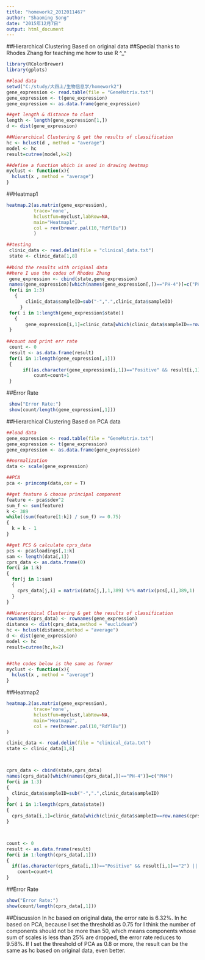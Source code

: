 ```yaml
---
title: "homework2_2012011467"
author: "Shaoming Song"
date: "2015年12月7日"
output: html_document
---
```

##Hierarchical Clustering Based on original data
##Special thanks to Rhodes Zhang for teaching me how to use R ^_^

```r

library(RColorBrewer)
library(gplots)

##load data
setwd("C:/study/大四上/生物信息学/homework2")
gene_expression <- read.table(file = "GeneMatrix.txt")
gene_expression <- t(gene_expression)
gene_expression <- as.data.frame(gene_expression)

##get length & distance to clust
length <- length(gene_expression[1,])
d <- dist(gene_expression)

##Hierarchical Clustering & get the results of classification
hc <- hclust(d , method = "average")
model <- hc
result=cutree(model,k=2)

##define a function which is used in drawing heatmap
myclust <- function(x){
  hclust(x , method = "average")
}
```
##Heatmap1
```r
heatmap.2(as.matrix(gene_expression),
          trace='none',
          hclustfun=myclust,labRow=NA,
          main="Heatmap1",
          col = rev(brewer.pal(10,"RdYlBu"))
          )
```

```r
##testing
 clinic_data <- read.delim(file = "clinical_data.txt")
 state <- clinic_data[1,8]
 
##bind the results with original data
##here I use the codes of Rhodes Zhang
 gene_expression <- cbind(state,gene_expression)
 names(gene_expression)[which(names(gene_expression[,])=="PH-4")]=c("PH4")
 for(i in 1:3)
   {
       clinic_data$sampleID=sub("-",".",clinic_data$sampleID)
     }
 for( i in 1:length(gene_expression$state))
   {
       gene_expression[i,1]=clinic_data[which(clinic_data$sampleID==row.names(gene_expression[i,])),8]
 }
 
##count and print err rate 
 count <- 0
 result <- as.data.frame(result)
 for(i in 1:length(gene_expression[,1]))
 {
      if((as.character(gene_expression[i,1])=="Positive" && result[i,1]=="2") || (as.character(gene_expression[i,1])=="Negative" && result[i,1]=="1"))
          count=count+1
 }
```
##Error Rate

``` r
 show("Error Rate:")
 show(count/length(gene_expression[,1]))
``` 
##Hierarchical Clustering Based on PCA data

```r
##load data
gene_expression <- read.table(file = "GeneMatrix.txt")
gene_expression <- t(gene_expression)
gene_expression <- as.data.frame(gene_expression)

##normalization
data <- scale(gene_expression)

##PCA
pca <- princomp(data,cor = T)

##get feature & choose principal component
feature <- pca$sdev^2
sum_f <- sum(feature)
k <- 389
while((sum(feature[1:k]) / sum_f) >= 0.75)
{
  k = k - 1
}

##get PCS & calculate cprs_data
pcs <- pca$loadings[,1:k]
sam <- length(data[,1])
cprs_data <- as.data.frame(0)
for(i in 1:k)
{
  for(j in 1:sam)
  {
    cprs_data[j,i] = matrix(data[j,],1,389) %*% matrix(pcs[,i],389,1)
  }
}

##Hierarchical Clustering & get the results of classification
rownames(cprs_data) <- rownames(gene_expression)
distance <- dist(cprs_data,method = "euclidean")
hc <- hclust(distance,method = "average")
d <- dist(gene_expression)
model <- hc
result=cutree(hc,k=2)


##the codes below is the same as former
myclust <- function(x){
  hclust(x , method = "average")
}
```
##Heatmap2
```r
heatmap.2(as.matrix(gene_expression),
          trace='none',
          hclustfun=myclust,labRow=NA,
          main="Heatmap2",
          col = rev(brewer.pal(10,"RdYlBu"))
)
```

```r
clinic_data <- read.delim(file = "clinical_data.txt")
state <- clinic_data[1,8]



cprs_data <- cbind(state,cprs_data)
names(cprs_data)[which(names(cprs_data[,])=="PH-4")]=c("PH4")
for(i in 1:3)
{
  clinic_data$sampleID=sub("-",".",clinic_data$sampleID)
}
for( i in 1:length(cprs_data$state))
{
  cprs_data[i,1]=clinic_data[which(clinic_data$sampleID==row.names(cprs_data[i,])),8]
}



count <- 0
result <- as.data.frame(result)
for(i in 1:length(cprs_data[,1]))
{
  if((as.character(cprs_data[i,1])=="Positive" && result[i,1]=="2") || (as.character(cprs_data[i,1])=="Negative" && result[i,1]=="1"))
    count=count+1
}
```
##Error Rate

```r
show("Error Rate:")
show(count/length(cprs_data[,1]))
```

##Discussion
In hc based on original data, the error rate is 6.32%. 
In hc based on PCA, because I set the threshold as 0.75 for I think the number of components should not be more than 50, which means components whose sum of scales is less than 25% are dropped, the error rate reduces to 9.58%. 
If I set the threshold of PCA as 0.8 or more, the result can be the same as hc based on original data, even better.
